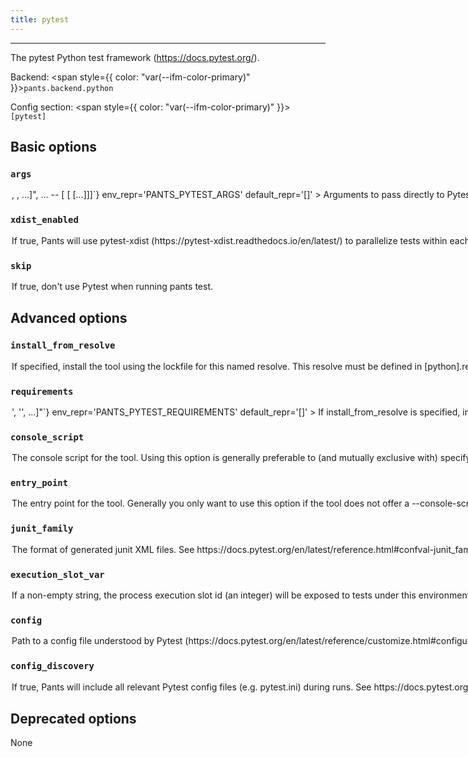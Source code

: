 ```yaml
---
title: pytest
---
```



---

The pytest Python test framework (https://docs.pytest.org/).

Backend: <span style={{ color: "var(--ifm-color-primary)" }}>`pants.backend.python`</span>

Config section: <span style={{ color: "var(--ifm-color-primary)" }}>`[pytest]`</span>

## Basic options

<span className={styles.options}>

### `args`

<Option
  cli_repr={`--pytest-args="[<shell_str>, <shell_str>, ...]", ... -- [<shell_str> [<shell_str> [...]]]`}
  env_repr='PANTS_PYTEST_ARGS'
  default_repr='[]'
>
  

Arguments to pass directly to Pytest, e.g. `--pytest-args='-k test_foo --quiet'`.

</Option>


### `xdist_enabled`

<Option
  cli_repr='--[no-]pytest-xdist-enabled'
  env_repr='PANTS_PYTEST_XDIST_ENABLED'
  default_repr='False'
>
  

If true, Pants will use `pytest-xdist` (https\://pytest-xdist.readthedocs.io/en/latest/) to parallelize tests within each `python_test` target.

NOTE\: Enabling `pytest-xdist` can cause high-level scoped fixtures (for example `session`) to execute more than once. See the `pytest-xdist` docs for more info\: https\://pypi.org/project/pytest-xdist/#making-session-scoped-fixtures-execute-only-once

</Option>


### `skip`

<Option
  cli_repr='--[no-]pytest-skip'
  env_repr='PANTS_PYTEST_SKIP'
  default_repr='False'
>
  

If true, don't use Pytest when running `pants test`.

</Option>


## Advanced options

### `install_from_resolve`

<Option
  cli_repr='--pytest-install-from-resolve=<str>'
  env_repr='PANTS_PYTEST_INSTALL_FROM_RESOLVE'
  default_repr='None'
>
  

If specified, install the tool using the lockfile for this named resolve.

This resolve must be defined in `[python].resolves`, as described in [Third-party dependencies](doc\:python-third-party-dependencies#user-lockfiles).

The resolve's entire lockfile will be installed, unless specific requirements are listed via the `requirements` option, in which case only those requirements will be installed. This is useful if you don't want to invalidate the tool's outputs when the resolve incurs changes to unrelated requirements.

If unspecified, and the `lockfile` option is unset, the tool will be installed using the default lockfile shipped with Pants.

If unspecified, and the `lockfile` option is set, the tool will use the custom `pytest` "tool lockfile" generated from the `version` and `extra_requirements` options. But note that this mechanism is deprecated.

</Option>


### `requirements`

<Option
  cli_repr={`--pytest-requirements="['<str>', '<str>', ...]"`}
  env_repr='PANTS_PYTEST_REQUIREMENTS'
  default_repr='[]'
>
  

If `install_from_resolve` is specified, install these requirements, at the versions provided by the specified resolve's lockfile.

Values can be pip-style requirements (e.g., `tool` or `tool==1.2.3` or `tool>=1.2.3`), or addresses of `python_requirement` targets (or targets that generate or depend on `python_requirement` targets).

The lockfile will be validated against the requirements - if a lockfile doesn't provide the requirement (at a suitable version, if the requirement specifies version constraints) Pants will error.

If unspecified, install the entire lockfile.

</Option>


### `console_script`

<Option
  cli_repr='--pytest-console-script=<str>'
  env_repr='PANTS_PYTEST_CONSOLE_SCRIPT'
  default_repr='pytest'
>
  

The console script for the tool. Using this option is generally preferable to (and mutually exclusive with) specifying an `--entry-point` since console script names have a higher expectation of staying stable across releases of the tool. Usually, you will not want to change this from the default.

</Option>


### `entry_point`

<Option
  cli_repr='--pytest-entry-point=<str>'
  env_repr='PANTS_PYTEST_ENTRY_POINT'
  default_repr='None'
>
  

The entry point for the tool. Generally you only want to use this option if the tool does not offer a `--console-script` (which this option is mutually exclusive with). Usually, you will not want to change this from the default.

</Option>


### `junit_family`

<Option
  cli_repr='--pytest-junit-family=<str>'
  env_repr='PANTS_PYTEST_JUNIT_FAMILY'
  default_repr='xunit2'
>
  

The format of generated junit XML files. See https\://docs.pytest.org/en/latest/reference.html#confval-junit_family.

</Option>


### `execution_slot_var`

<Option
  cli_repr='--pytest-execution-slot-var=<str>'
  env_repr='PANTS_PYTEST_EXECUTION_SLOT_VAR'
  default_repr='None'
>
  

If a non-empty string, the process execution slot id (an integer) will be exposed to tests under this environment variable name.

</Option>


### `config`

<Option
  cli_repr='--pytest-config=<file_option>'
  env_repr='PANTS_PYTEST_CONFIG'
  default_repr='None'
>
  

Path to a config file understood by Pytest (https\://docs.pytest.org/en/latest/reference/customize.html#configuration-file-formats). Setting this option will disable `[pytest].config_discovery`. Use this option if the config is located in a non-standard location.

</Option>


### `config_discovery`

<Option
  cli_repr='--[no-]pytest-config-discovery'
  env_repr='PANTS_PYTEST_CONFIG_DISCOVERY'
  default_repr='True'
>
  

If true, Pants will include all relevant Pytest config files (e.g. `pytest.ini`) during runs. See https\://docs.pytest.org/en/stable/customize.html#finding-the-rootdir for where config files should be located for Pytest to discover them.

Use `[pytest].config` instead if your config is in a non-standard location.

</Option>


## Deprecated options

None

</span>
